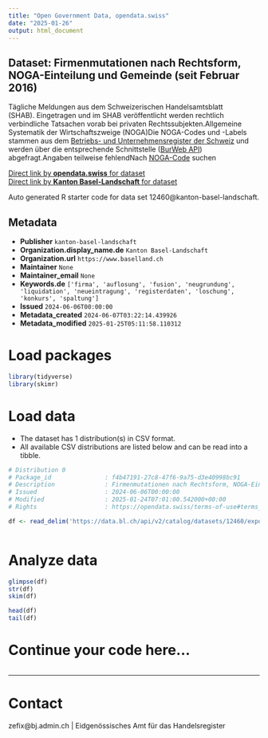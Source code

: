 ```yaml
---
title: "Open Government Data, opendata.swiss"
date: "2025-01-26"
output: html_document
---
```


## Dataset: Firmenmutationen nach Rechtsform, NOGA-Einteilung und Gemeinde (seit Februar 2016)

Tägliche Meldungen aus dem Schweizerischen Handelsamtsblatt (SHAB). Eingetragen und im SHAB veröffentlicht werden rechtlich verbindliche Tatsachen vorab bei privaten Rechtssubjekten.Allgemeine Systematik der Wirtschaftszweige (NOGA)Die NOGA-Codes und -Labels stammen aus dem [Betriebs- und Unternehmensregister der Schweiz](https://www.bfs.admin.ch/bfs/de/home/register/unternehmensregister/betriebs-unternehmensregister.html) und werden über die entsprechende Schnittstelle ([BurWeb API](https://www.bfs.admin.ch/bfs/de/home/register/unternehmensregister/betriebs-unternehmensregister/burweb.html#-2080172010)) abgefragt.Angaben teilweise fehlendNach [NOGA-Code](https://www.kubb-tool.bfs.admin.ch/de/search) suchen

[Direct link by **opendata.swiss** for dataset](https://opendata.swiss/de/dataset/firmenmutationen-nach-rechtsform-noga-einteilung-und-gemeinde-seit-februar-2016)<br>
[Direct link by **Kanton Basel-Landschaft** for dataset](https://data.bl.ch/explore/dataset/12460/)

Auto generated R starter code for data set 12460@kanton-basel-landschaft.

## Metadata

- **Publisher** `kanton-basel-landschaft`
- **Organization.display_name.de** `Kanton Basel-Landschaft`
- **Organization.url** `https://www.baselland.ch`
- **Maintainer** `None`
- **Maintainer_email** `None`
- **Keywords.de** `['firma', 'auflosung', 'fusion', 'neugrundung', 'liquidation', 'neueintragung', 'registerdaten', 'loschung', 'konkurs', 'spaltung']`
- **Issued** `2024-06-06T00:00:00`
- **Metadata_created** `2024-06-07T03:22:14.439926`
- **Metadata_modified** `2025-01-25T05:11:58.110312`


# Load packages

```r

library(tidyverse)
library(skimr)

```

# Load data

-   The dataset has 1 distribution(s) in CSV format.
-   All available CSV distributions are listed below and can be read into a tibble.

```r

# Distribution 0
# Package_id               : f4b47191-27c8-47f6-9a75-d3e40998bc91
# Description              : Firmenmutationen nach Rechtsform, NOGA-Einteilung und Gemeinde (seit Februar 2016) (csv)
# Issued                   : 2024-06-06T00:00:00
# Modified                 : 2025-01-24T07:01:00.542000+00:00
# Rights                   : https://opendata.swiss/terms-of-use#terms_by

df <- read_delim('https://data.bl.ch/api/v2/catalog/datasets/12460/exports/csv?use_labels=true')



```

# Analyze data

```r

glimpse(df)
str(df)
skim(df)

head(df)
tail(df)

```

# Continue your code here...

```r

```

------------------------------------------------------------------------

# Contact

zefix@bj.admin.ch | Eidgenössisches Amt für das Handelsregister
